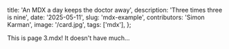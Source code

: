   title: 'An MDX a day keeps the doctor away',
  description: 'Three times three is nine',
  date: '2025-05-11',
  slug: 'mdx-example',
  contributors: 'Simon Karman',
  image: '/card.jpg',
  tags: ['mdx'],
};

This is page 3.mdx! It doesn't have much...

<Counter />
